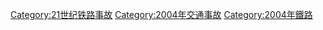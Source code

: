 {{cat topic in year| topic=鐵路事故| year=2004}}

[[Category:21世纪铁路事故|Category:21世纪铁路事故]]
[[Category:2004年交通事故|Category:2004年交通事故]]
[[Category:2004年鐵路|Category:2004年鐵路]]